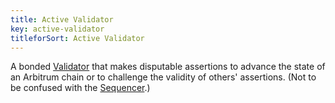 ```yaml
---
title: Active Validator
key: active-validator
titleforSort: Active Validator
---
```


A bonded [Validator](/intro/glossary#validator) that makes disputable assertions to advance the state of an Arbitrum chain or to challenge the validity of others' assertions. (Not to be confused with the [Sequencer](/intro/glossary#sequencer).)
